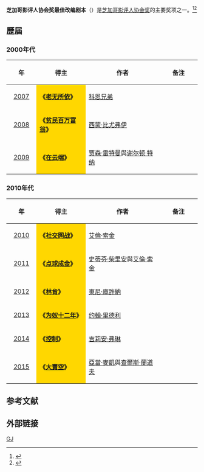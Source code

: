 '''芝加哥影评人协会奖最佳改编剧本'''（{{lang-en|'''Chicago Film Critics Association Award for Best Adapted Screenplay'''}}）是[[芝加哥影评人协会|芝加哥影评人协会奖]]的主要奖项之一。<ref>{{cite web |url=http://yule.sohu.com/20131218/n391983985.shtml |title=芝加哥等影评人协会扎堆颁奖 《为奴》所向披靡 |accessdate=2013 |publisher=搜狐网 |work= |language=zh-hans |archive-date=2014-03-23 |archive-url=https://web.archive.org/web/20140323044747/http://yule.sohu.com/20131218/n391983985.shtml |dead-url=no }}</ref><ref>{{cite web |url=http://ent.163.com/12/1219/11/8J3778M600034QN3.html |title=芝加哥影评人协会奖揭晓 《猎杀本拉登》横扫 |accessdate=2012 |publisher=网易 |work= |language=zh-hans |archive-date=2020-09-22 |archive-url=https://web.archive.org/web/20200922024640/http://ent.163.com/12/1219/11/8J3778M600034QN3.html |dead-url=no }}</ref>

== 歷屆 ==
=== 2000年代 ===
{| class="wikitable" width="95%" cellpadding="5"
|-
!width="100"|年
!width="250"|得主
!width="450"|作者
!width="200"|备注
|-
|style="text-align:center;"| [[第20届芝加哥影评人协会奖|2007]] || style="background:#FFD700;" | '''《[[老无所依|老无所依]]》''' || [[科恩兄弟|科恩兄弟]] ||  
|-
|style="text-align:center;"| [[第21届芝加哥影评人协会奖|2008]] ||  style="background:#FFD700;" | '''《[[贫民百万富翁|贫民百万富翁]]》''' || [[西蒙·比尤弗伊|西蒙·比尤弗伊]]  || 
|-
|style="text-align:center;"| [[第22届芝加哥影评人协会奖|2009]] ||  style="background:#FFD700;" |'''《[[在云端_(电影)|在云端]]》''' || [[贾森·雷特曼|贾森·雷特曼]]與[[谢尔顿·特纳|谢尔顿·特纳]] ||  
|}

=== 2010年代 ===
{| class="wikitable" width="95%" cellpadding="5"
|-
!width="100"|年
!width="250"|得主
!width="450"|作者
!width="200"|备注
|-
|style="text-align:center;"| [[第23届芝加哥影评人协会奖|2010]] ||  style="background:#FFD700;" | '''《[[社交网战|社交网战]]》''' || [[艾倫·索金|艾倫·索金]] ||  
|-
|style="text-align:center;"| [[第24届芝加哥影评人协会奖|2011]] ||  style="background:#FFD700;" | '''《[[点球成金|点球成金]]》''' || [[史蒂芬·柴里安|史蒂芬·柴里安]]與[[艾倫·索金|艾倫·索金]] ||  
|-
|style="text-align:center;"| [[第25届芝加哥影评人协会奖|2012]] ||  style="background:#FFD700;" | '''《[[林肯_(2012年电影)|林肯]]》'''|| [[東尼·庫許納|東尼·庫許納]] || 
|-
|style="text-align:center;"| [[第26届芝加哥影评人协会奖|2013]] || style="background:#FFD700;" | '''《[[为奴十二年|为奴十二年]]》'''|| [[约翰·里德利|约翰·里德利]] ||  
|-
|style="text-align:center;"| [[第27届芝加哥影评人协会奖|2014]] || style="background:#FFD700;" | '''《[[控制_(2014年電影)|控制]]》'''|| [[吉莉安·弗琳|吉莉安·弗琳]] ||  
|-
|style="text-align:center;"| [[第28届芝加哥影评人协会奖|2015]] || style="background:#FFD700;" | '''《[[大賣空_(電影)|大賣空]]》'''|| [[亞當·麥凱|亞當·麥凱]]與[[查爾斯·蘭道夫|查爾斯·蘭道夫]] ||  
|}

==参考文献==
{{reflist}}

== 外部链接 ==
{{芝加哥影评人协会奖}}

[[Category:芝加哥影评人协会奖|GJ]]
